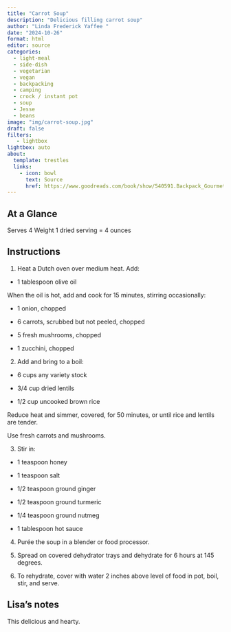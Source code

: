 ```yaml
---
title: "Carrot Soup"
description: "Delicious filling carrot soup"
author: "Linda Frederick Yaffee "
date: "2024-10-26"
format: html
editor: source
categories:
  - light-meal
  - side-dish
  - vegetarian
  - vegan
  - backpacking
  - camping
  - crock / instant pot
  - soup
  - Jesse
  - beans
image: "img/carrot-soup.jpg"
draft: false
filters:
   - lightbox
lightbox: auto
about:
  template: trestles
  links:
    - icon: bowl
      text: Source
      href: https://www.goodreads.com/book/show/540591.Backpack_Gourmet
---
```


## At a Glance

Serves 4 
Weight 1 
dried serving = 4 ounces

## Instructions

1. Heat a Dutch oven over medium heat. Add:

- 1 tablespoon olive oil

When the oil is hot, add and cook for 15 minutes, stirring occasionally:

- 1 onion, chopped

- 6 carrots, scrubbed but not peeled, chopped

- 5 fresh mushrooms, chopped

- 1 zucchini, chopped

2. Add and bring to a boil:

- 6 cups any variety stock

- 3/4 cup dried lentils

- 1/2 cup uncooked brown rice

Reduce heat and simmer, covered, for 50 minutes, or until rice and lentils are tender.

Use fresh carrots and mushrooms.

3. Stir in:

- 1 teaspoon honey

- 1 teaspoon salt

- 1/2 teaspoon ground ginger

- 1/2 teaspoon ground turmeric

- 1/4 teaspoon ground nutmeg

- 1 tablespoon hot sauce

4. Purée the soup in a blender or food processor.

5. Spread on covered dehydrator trays and dehydrate for 6 hours at 145 degrees.

6. To rehydrate, cover with water 2 inches above level of food in pot, boil, stir, and serve.


## Lisa's notes

This delicious and hearty. 